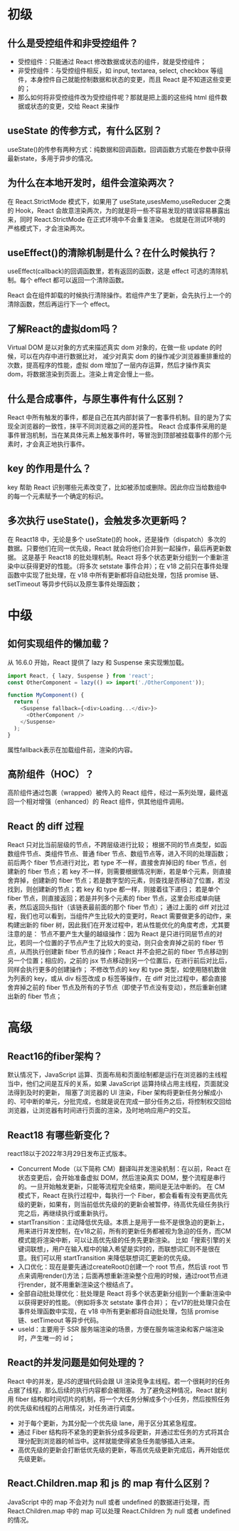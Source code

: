 # 初级
## 什么是受控组件和非受控组件？
* 受控组件：只能通过 React 修改数据或状态的组件，就是受控组件；
* 非受控组件：与受控组件相反，如 input, textarea, select, checkbox 等组件，本身控件自己就能控制数据和状态的变更，而且 React 是不知道这些变更的；
* 那么如何将非受控组件改为受控组件呢？那就是把上面的这些纯 html 组件数据或状态的变更，交给 React 来操作
## useState 的传参方式，有什么区别？
useState()的传参有两种方式：纯数据和回调函数。回调函数方式能在参数中获得最新state，多用于异步的情况。
## 为什么在本地开发时，组件会渲染两次？
在 React.StrictMode 模式下，如果用了 useState,usesMemo,useReducer 之类的 Hook，React 会故意渲染两次，为的就是将一些不容易发现的错误容易暴露出来，同时 React.StrictMode 在正式环境中不会重复渲染。
也就是在测试环境的严格模式下，才会渲染两次。
## useEffect()的清除机制是什么？在什么时候执行？
useEffect(callback)的回调函数里，若有返回的函数，这是 effect 可选的清除机制。每个 effect 都可以返回一个清除函数。

React 会在组件卸载的时候执行清除操作。若组件产生了更新，会先执行上一个的清除函数，然后再运行下一个 effect。
## 了解React的虚拟dom吗？
Virtual DOM 是以对象的方式来描述真实 dom 对象的，在做一些 update 的时候，可以在内存中进行数据比对，
减少对真实 dom 的操作减少浏览器重排重绘的次数，提高程序的性能，虚拟 dom 增加了一层内存运算，然后才操作真实 dom，将数据渲染到页面上。渲染上肯定会慢上一些。
## 什么是合成事件，与原生事件有什么区别？
React 中所有触发的事件，都是自己在其内部封装了一套事件机制。目的是为了实现全浏览器的一致性，抹平不同浏览器之间的差异性。
React 合成事件采用的是事件冒泡机制，当在某具体元素上触发事件时，等冒泡到顶部被挂载事件的那个元素时，才会真正地执行事件。
## key 的作用是什么？
key 帮助 React 识别哪些元素改变了，比如被添加或删除。因此你应当给数组中的每一个元素赋予一个确定的标识。
## 多次执行 useState()，会触发多次更新吗？
在 React18 中，无论是多个 useState()的 hook，还是操作（dispatch）多次的数据。只要他们在同一优先级，React 就会将他们合并到一起操作，最后再更新数据。
这是基于 React18 的批处理机制。React 将多个状态更新分组到一个重新渲染中以获得更好的性能。（将多次 setstate 事件合并）；在 v18 之前只在事件处理函数中实现了批处理，在 v18 中所有更新都将自动批处理，包括 promise 链、setTimeout 等异步代码以及原生事件处理函数；

# 中级
## 如何实现组件的懒加载？
从 16.6.0 开始，React 提供了 lazy 和 Suspense 来实现懒加载。
```js
import React, { lazy, Suspense } from 'react';
const OtherComponent = lazy(() => import('./OtherComponent'));

function MyComponent() {
  return (
    <Suspense fallback={<div>Loading...</div>}>
      <OtherComponent />
    </Suspense>
  );
}
```
属性fallback表示在加载组件前，渲染的内容。
## 高阶组件（HOC）？
高阶组件通过包裹（wrapped）被传入的 React 组件，经过一系列处理，最终返回一个相对增强（enhanced）的 React 组件，供其他组件调用。
## React 的 diff 过程
React 只对比当前层级的节点，不跨层级进行比较；
根据不同的节点类型，如函数组件节点、类组件节点、普通 fiber 节点、数组节点等，进入不同的处理函数；
前后两个 fiber 节点进行对比，若 type 不一样，直接舍弃掉旧的 fiber 节点，创建新的 fiber 节点；若 key 不一样，则需要根据情况判断，若是单个元素，则直接舍弃掉，创建新的 fiber 节点；若是数字型的元素，则查找是否移动了位置，若没找到，则创建新的节点；若 key 和 type 都一样，则接着往下递归；
若是单个 fiber 节点，则直接返回；若是并列多个元素的 fiber 节点，这里会形成单向链表，然后返回头指针（该链表最前面的那个 fiber 节点）；
通过上面的 diff 对比过程，我们也可以看到，当组件产生比较大的变更时，React 需要做更多的动作，来构建出新的 fiber 树，因此我们在开发过程中，若从性能优化的角度考虑，尤其要注意的是：
节点不要产生大量的越级操作：因为 React 是只进行同层节点的对比，若同一个位置的子节点产生了比较大的变动，则只会舍弃掉之前的 fiber 节点，从而执行创建新 fiber 节点的操作；React 并不会把之前的 fiber 节点移动到另一个位置；相应的，之前的 jsx 节点移动到另一个位置后，在进行前后对比后，同样会执行更多的创建操作；
不修改节点的 key 和 type 类型，如使用随机数做为列表的 key，或从 div 标签改成 p 标签等操作，在 diff 对比过程中，都会直接舍弃掉之前的 fiber 节点及所有的子节点（即使子节点没有变动），然后重新创建出新的 fiber 节点；


# 高级
## React16的fiber架构？
默认情况下，JavaScript 运算、页面布局和页面绘制都是运行在浏览器的主线程当中，他们之间是互斥的关系，如果 JavaScript 运算持续占用主线程，页面就没法得到及时的更新，
阻塞了浏览器的 UI 渲染，Fiber 架构将更新任务分解成小的、可中断的单元，分批完成，也就是说在完成一部分任务之后，将控制权交回给浏览器，让浏览器有时间进行页面的渲染，及时地响应用户的交互。
## React18 有哪些新变化？
react18以于2022年3月29日发布正式版本。
* Concurrent Mode（以下简称 CM）翻译叫并发渲染机制：在以前，React 在状态变更后，会开始准备虚拟 DOM，然后渲染真实 DOM，整个流程是串行的。一旦开始触发更新，只能等流程完全结束，期间是无法中断的。
在 CM 模式下，React 在执行过程中，每执行一个 Fiber，都会看看有没有更高优先级的更新，如果有，则当前低优先级的的更新会被暂停，待高优先级任务执行完之后，再继续执行或重新执行。
* startTransition：主动降低优先级。本质上是用于一些不是很急迫的更新上，用来进行并发控制，在v18之前，所有的更新任务都被视为急迫的任务，而CM模式能将渲染中断，可以让高优先级的任务先更新渲染。
比如「搜索引擎的关键词联想」，用户在输入框中的输入希望是实时的，而联想词汇则不是很在意。我们可以用 startTransition 来降低联想词汇更新的优先级。
* 入口优化：现在是要先通过createRoot()创建一个 root 节点，然后该 root 节点来调用render()方法；后面再想重新渲染整个应用的时候，通过root节点进行render，就不用重新渲染这个根结点了。
* 全部自动批处理优化：批处理是 React 将多个状态更新分组到一个重新渲染中以获得更好的性能。（例如将多次 setstate 事件合并）；
在v17的批处理只会在事件处理函数中实现，在 v18 中所有更新都将自动批处理，包括 promise 链、setTimeout 等异步代码。
* useId：主要用于 SSR 服务端渲染的场景，方便在服务端渲染和客户端渲染时，产生唯一的 id；
## React的并发问题是如何处理的？
React 中的并发，是JS的逻辑代码会跟 UI 渲染竞争主线程。若一个很耗时的任务占据了线程，那么后续的执行内容都会被阻塞。
为了避免这种情况，React 就利用 fiber 结构和时间切片的机制，将一个大任务分解成多个小任务，然后按照任务的优先级和线程的占用情况，对任务进行调度。
* 对于每个更新，为其分配一个优先级 lane，用于区分其紧急程度。
* 通过 Fiber 结构将不紧急的更新拆分成多段更新，并通过宏任务的方式将其合理分配到浏览器的帧当中。这样就能使得紧急任务能够插入进来。
* 高优先级的更新会打断低优先级的更新，等高优先级更新完成后，再开始低优先级更新。
## React.Children.map 和 js 的 map 有什么区别？
JavaScript 中的 map 不会对为 null 或者 undefined 的数据进行处理，而 React.Children.map 中的 map 可以处理 React.Children 为 null 或者 undefined 的情况。
